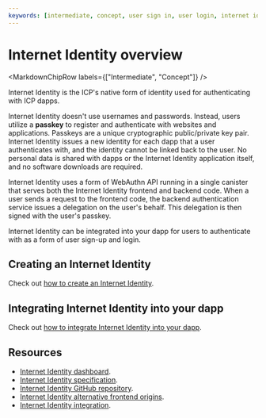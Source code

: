 ```yaml
---
keywords: [intermediate, concept, user sign in, user login, internet identity]
---
```



# Internet Identity overview

<MarkdownChipRow labels={["Intermediate", "Concept"]} />

Internet Identity is the ICP's native form of identity used for authenticating with ICP dapps.

Internet Identity doesn't use usernames and passwords. Instead, users utilize a **passkey** to register and authenticate with websites and applications. Passkeys are a unique cryptographic public/private key pair. Internet Identity issues a new identity for each dapp that a user authenticates with, and the identity cannot be linked back to the user. No personal data is shared with dapps or the Internet Identity application itself, and no software downloads are required.

Internet Identity uses a form of WebAuthn API running in a single canister that serves both the Internet Identity frontend and backend code. When a user sends a request to the frontend code, the backend authentication service issues a delegation on the user's behalf. This delegation is then signed with the user's passkey.

Internet Identity can be integrated into your dapp for users to authenticate with as a form of user sign-up and login.

## Creating an Internet Identity

Check out [how to create an Internet Identity](creating-ii.mdx).

## Integrating Internet Identity into your dapp

Check out [how to integrate Internet Identity into your dapp](integrate-internet-identity.mdx).

## Resources

- [Internet Identity dashboard](https://identity.ic0.app/).
- [Internet Identity specification](/docs/current/references/ii-spec).
- [Internet Identity GitHub repository](https://github.com/dfinity/internet-identity).
- [Internet Identity alternative frontend origins](/docs/current/developer-docs/integrations/internet-identity/alternative-origins).
- [Internet Identity integration](/docs/current/developer-docs/identity/internet-identity/integrate-internet-identity).
